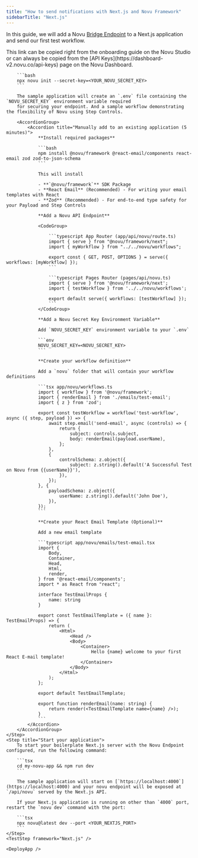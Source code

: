 ```yaml
---
title: "How to send notifications with Next.js and Novu Framework"
sidebarTitle: "Next.js"
---
```



In this guide, we will add a Novu [Bridge Endpoint](/concepts/endpoint) to a Next.js application and send our first test workflow.

<Steps>
    <LocalStudio />
    <Step title="Create a Next.js application">
        This link can be copied right from the onboarding guide on the Novu Studio or can always be copied from the [API Keys](https://dashboard-v2.novu.co/api-keys) page on the Novu Dashboard.

        ```bash
        npx novu init --secret-key=<YOUR_NOVU_SECRET_KEY>
        ```

        The sample application will create an `.env` file containing the `NOVU_SECRET_KEY` environment variable required
        for securing your endpoint. And a sample workflow demonstrating the flexibility of Novu using Step Controls.

        <AccordionGroup>
            <Accordion title="Manually add to an existing application (5 minutes)">
                **Install required packages**

                ```bash
                npm install @novu/framework @react-email/components react-email zod zod-to-json-schema
                ```

                This will install

                - **`@novu/framework`** SDK Package
                - **React Email** (Recommended) - For writing your email templates with React
                - **Zod** (Recommended) - For end-to-end type safety for your Payload and Step Controls

                **Add a Novu API Endpoint**

                <CodeGroup>

                    ```typescript App Router (app/api/novu/route.ts)
                    import { serve } from "@novu/framework/next";
                    import { myWorkflow } from "../../novu/workflows";

                    export const { GET, POST, OPTIONS } = serve({ workflows: [myWorkflow] });
                    ```

                    ```typescript Pages Router (pages/api/novu.ts)
                    import { serve } from '@novu/framework/next';
                    import { testWorkflow } from '../../novu/workflows';

                    export default serve({ workflows: [testWorkflow] });
                    ```
                </CodeGroup>

                **Add a Novu Secret Key Environment Variable**

                Add `NOVU_SECRET_KEY` environment variable to your `.env`

                ```env
                NOVU_SECRET_KEY=<NOVU_SECRET_KEY>
                ```

                **Create your workflow definition**

                Add a `novu` folder that will contain your workflow definitions

                ```tsx app/novu/workflows.ts
                import { workflow } from '@novu/framework';
                import { renderEmail } from './emails/test-email';
                import { z } from 'zod';

                export const testWorkflow = workflow('test-workflow', async ({ step, payload }) => {
                    await step.email('send-email', async (controls) => {
                        return {
                            subject: controls.subject,
                            body: renderEmail(payload.userName),
                        };
                    },
                    {
                        controlSchema: z.object({
                            subject: z.string().default('A Successful Test on Novu from {{userName}}'),
                        }),
                    });
                }, {
                    payloadSchema: z.object({
                        userName: z.string().default('John Doe'),
                    }),
                });
                ```

                **Create your React Email Template (Optional)**

                Add a new email template

                ```typescript app/novu/emails/test-email.tsx
                import {
                    Body,
                    Container,
                    Head,
                    Html,
                    render,
                } from '@react-email/components';
                import * as React from "react";

                interface TestEmailProps {
                    name: string
                }

                export const TestEmailTemplate = ({ name }: TestEmailProps) => {
                    return (
                        <Html>
                            <Head />
                            <Body>
                                <Container>
                                    Hello {name} welcome to your first React E-mail template!
                                </Container>
                            </Body>
                        </Html>
                    );
                };

                export default TestEmailTemplate;

                export function renderEmail(name: string) {
                    return render(<TestEmailTemplate name={name} />);
                }
                ```
            </Accordion>
        </AccordionGroup>
    </Step>
    <Step title="Start your application">
        To start your boilerplate Next.js server with the Novu Endpoint configured, run the following command:

        ```tsx
        cd my-novu-app && npm run dev
        ```

        The sample application will start on [`https://localhost:4000`](https://localhost:4000) and your novu endpoint will be exposed at `/api/novu` served by the Next.js API.

        If your Next.js application is running on other than `4000` port, restart the `novu dev` command with the port:

        ```tsx
        npx novu@latest dev --port <YOUR_NEXTJS_PORT>
        ```
    </Step>
    <TestStep framework="Next.js" />

    <DeployApp />

</Steps>

<NextStepsStep />
